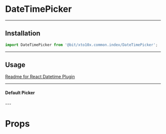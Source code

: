 
<Meta title="Molecules/DateTimePicker" component={DateTimePicker} />

# DateTimePicker

---

## Installation

```jsx
import DateTimePicker from '@bit/xto10x.common.index/DateTimePicker';
```

---

## Usage

[Readme for React Datetime Plugin](https://github.com/arqex/react-datetime)


---

#### Default Picker

<Preview>
  <Story id="molecules-datetimepicker--default-picker">
  </Story>
</Preview>
---

# Props

<Props of={DateTimePicker} />
